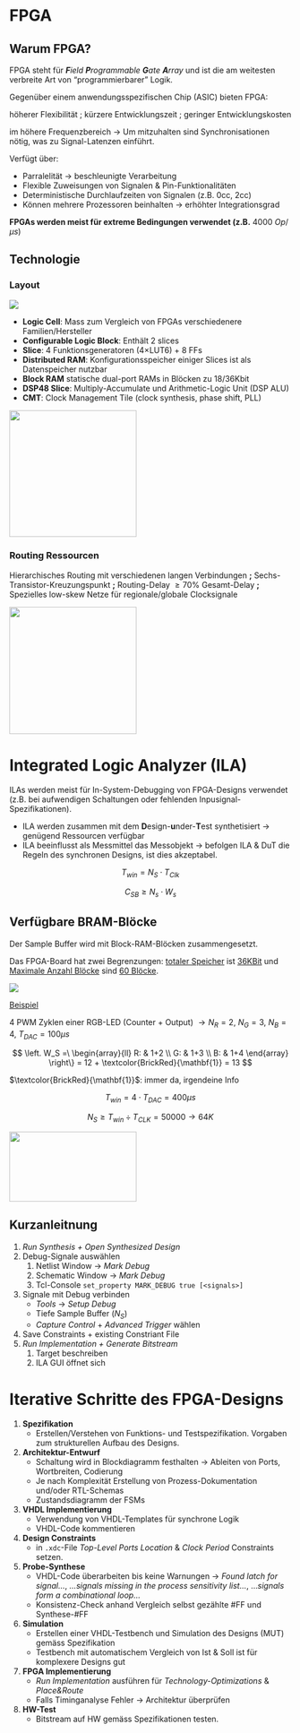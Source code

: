 # FPGA

::: callout-important
## Warum FPGA?

FPGA steht für ***F**ield **P**rogrammable **G**ate **A**rray* und ist die am weitesten verbreite Art von "programmierbarer" Logik.

Gegenüber einem anwendungsspezifischen Chip (ASIC) bieten FPGA:

\textcolor{OliveGreen}{\textbf{+}} höherer Flexibilität ; kürzere Entwicklungszeit ; geringer Entwicklungskosten

\textcolor{BrickRed}{\textbf{-}} im höhere Frequenzbereich $\rightarrow$ Um mitzuhalten sind Synchronisationen nötig, was zu Signal-Latenzen einführt.

Verfügt über:

-   Parralelität $\rightarrow$ beschleunigte Verarbeitung
-   Flexible Zuweisungen von Signalen & Pin-Funktionalitäten
-   Deterministische Durchlaufzeiten von Signalen (z.B. 0cc, 2cc)
-   Können mehrere Prozessoren beinhalten $\rightarrow$ erhöhter Integrationsgrad
:::

\textcolor{BurntOrange}{\textbf{!}} **FPGAs werden meist für extreme Bedingungen verwendet (z.B.** $4000\ Op/\mu s$) \textcolor{BurntOrange}{\textbf{!}}

## Technologie

### Layout

![](images/fpga_layout.png)

-   **Logic Cell**: Mass zum Vergleich von FPGAs verschiedenere Familien/Hersteller
-   **Configurable Logic Block**: Enthält 2 slices
-   **Slice**: 4 Funktionsgeneratoren (4$\times$LUT6) + 8 FFs
-   **Distributed RAM**: Konfigurationsspeicher einiger Slices ist als Datenspeicher nutzbar
-   **Block RAM** statische dual-port RAMs in Blöcken zu 18/36Kbit
-   **DSP48 Slice**: Multiply-Accumulate und Arithmetic-Logic Unit (DSP ALU)
-   **CMT**: Clock Management Tile (clock synthesis, phase shift, PLL)

![](images/lut6_design.png){fig-align="center" width="6cm"}

### Routing Ressourcen

Hierarchisches Routing mit verschiedenen langen Verbindungen **;** Sechs-Transistor-Kreuzungspunkt **;** Routing-Delay $\geq 70\%$ Gesamt-Delay **;** Spezielles low-skew Netze für regionale/globale Clocksignale

![](images/switch_matrix_routing.png){fig-align="center" width="6cm"}

# Integrated Logic Analyzer (ILA)

ILAs werden meist für In-System-Debugging von FPGA-Designs verwendet (z.B. bei aufwendigen Schaltungen oder fehlenden Inpusignal-Spezifikationen).

-   ILA werden zusammen mit dem **D**esign-**u**nder-**T**est synthetisiert $\rightarrow$ genügend Ressourcen verfügbar
-   ILA beeinflusst als Messmittel das Messobjekt $\rightarrow$ befolgen ILA & DuT die Regeln des synchronen Designs, ist dies akzeptabel.

$$
T_{win} = N_{S}\cdot T_{Clk}
$$

$$
C_{SB} \geq N_s\cdot W_s
$$

```{=latex}
\begin{conditions}
  T_{win} & beobachtbares Zeitfenster \\
  N_S     & Anzahl zu speichernde Samples \\
  C_{SB}  & Speicherkapazität des Sample Buffers \\
  W_S     & Gesamtwortbreite aller zu anal. Signale
\end{conditions}
```
::: callout-tip
## Verfügbare BRAM-Blöcke

Der Sample Buffer wird mit Block-RAM-Blöcken zusammengesetzt.

Das FPGA-Board hat zwei Begrenzungen: [totaler Speicher]{.underline} ist [36KBit]{.underline} und [Maximale Anzahl Blöcke]{.underline} sind [60 Blöcke]{.underline}.

![](images/fpga_bram_blocks.png)
:::

[Beispiel]{.underline}

4 PWM Zyklen einer RGB-LED (Counter + Output) $\rightarrow N_R=2$, $N_G=3$, $N_B = 4$, $T_{DAC} = 100\mu s$

$$
\left.
W_S =\ \begin{array}{ll}
R: & 1+2 \\
G: & 1+3 \\
B: & 1+4
\end{array}
\right\} = 12 + \textcolor{BrickRed}{\mathbf{1}} = 13
$$

$\textcolor{BrickRed}{\mathbf{1}}$: immer da, irgendeine Info

$$
T_{win}=4\cdot T_{DAC}=400\mu s
$$

$$
N_S \geq T_{win}\div T_{CLK} = 50000 \rightarrow 64K
$$

![](images/bram_block_example.png){width="6cm" height="3.3cm"}

## Kurzanleitnung

1.  *Run Synthesis + Open Synthesized Design*
2.  Debug-Signale auswählen
    1.  Netlist Window $\rightarrow$ *Mark Debug*
    2.  Schematic Window $\rightarrow$ *Mark Debug*
    3.  Tcl-Console `set_property MARK_DEBUG true [<signals>]`
3.  Signale mit Debug verbinden
    -   *Tools* $\rightarrow$ *Setup Debug*
    -   Tiefe Sample Buffer ($N_S$)
    -   *Capture Control* + *Advanced Trigger* wählen
4.  Save Constraints + existing Constriant File
5.  *Run Implementation + Generate Bitstream*
    1.  Target beschreiben
    2.  ILA GUI öffnet sich

# Iterative Schritte des FPGA-Designs

1.  **Spezifikation**
    -   Erstellen/Verstehen von Funktions- und Testspezifikation. Vorgaben zum strukturellen Aufbau des Designs.
2.  **Architektur-Entwurf**
    -   Schaltung wird in Blockdiagramm festhalten $\rightarrow$ Ableiten von Ports, Wortbreiten, Codierung
    -   Je nach Komplexität Erstellung von Prozess-Dokumentation und/oder RTL-Schemas
    -   Zustandsdiagramm der FSMs
3.  **VHDL Implementierung**
    -   Verwendung von VHDL-Templates für synchrone Logik
    -   VHDL-Code kommentieren
4.  **Design Constraints**
    -   in `.xdc`-File *Top-Level Ports Location* & *Clock Period* Constraints setzen.
5.  **Probe-Synthese**
    -   VHDL-Code überarbeiten bis keine Warnungen $\rightarrow$ *Found latch for signal...*, *...signals missing in the process sensitivity list...*, ...*signals form a combinational loop...*
    -   Konsistenz-Check anhand Vergleich selbst gezählte #FF und Synthese-#FF
6.  **Simulation**
    -   Erstellen einer VHDL-Testbench und Simulation des Designs (MUT) gemäss Spezifikation
    -   Testbench mit automatischem Vergleich von Ist & Soll ist für komplexere Designs gut
7.  **FPGA Implementierung**
    -   *Run Implementation* ausführen für *Technology-Optimizations* & *Place&Route*
    -   Falls Timinganalyse Fehler $\rightarrow$ Architektur überprüfen
8.  **HW-Test**
    -   Bitstream auf HW gemäss Spezifikationen testen.